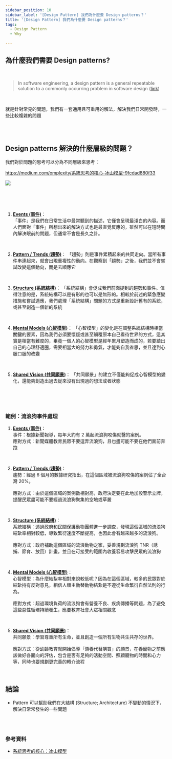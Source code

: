 ```yaml
---
sidebar_position: 10
sidebar_label: '[Design Pattern] 我們為什麼要 Design patterns？'
title: '[Design Pattern] 我們為什麼要 Design patterns？'
tags:
  - Design Pattern
  - Why

---
```



## 為什麼我們需要 Design patterns?

<br />

> In software engineering, a design pattern is a general repeatable solution to a commonly occurring problem in software design ([link](https://sourcemaking.com/design_patterns))
 
<br />

就是針對常見的問題，我們有一套通用且可重用的解法，解決我們日常開發時，一些比較複雜的問題

<br />
<br />

## Design patterns 解決的什麼層級的問題？

我們對於問題的思考可以分為不同層級來思考：

https://medium.com/omplexity/系統思考的核心-冰山模型-9fcdad880f33

<img src="/img/ice-berg-theory.png" />


<br /><br /><br />

1. <b><u>Events (事件)</u></b>： <br />
「事件」是我們在日常生活中最常聽到的描述，它僅會呈現最淺白的內容。而人們面對「事件」所想出來的解決方式也是最直覺反應的，雖然可以在短時間內解決眼前的問題，但通常不會是長久之計。

<br />

2. <b><u>Pattern / Trends (趨勢)</u></b>：
「趨勢」則是事件累積起來的共同走向。當所有事件串連起來，就會出現重複性的動向。在觀察到「趨勢」之後，我們並不會嘗試改變這個動向，而是去順應它

<br />


3. <b><u>Structure (系統結構)</u></b>：
「系統結構」會促成我們前面提到的趨勢和事件。值得注意的是，系統結構可以是有形的也可以是無形的。相較於前述的緊急應變措施和嘗試適應，我們處理「系統結構」問題的方式是重新設計舊有的系統，或甚至創造一個新的系統

<br />

4. <b><u>Mental Models (心智模型)</u></b>：
「心智模型」的變化是在調整系統結構時相當關鍵的要素，因為我們必須要懷疑或甚至顛覆原本自己看待世界的方式，這其實是相當有難度的，畢竟一個人的心智模型是經年累月塑造而成的，若要踏出自己的心理舒適圈，需要相當大的努力和勇氣，才能夠自我省思，並且達到心服口服的改變

<br />

5. <b><u>Shared Vision (共同願景)</u></b>：
「共同願景」的建立不僅能夠促成心智模型的變化，還能夠創造出過去從來沒有出現過的想法或者狀態


<br /><br /><br />


### 範例：流浪狗事件處理


1. <b><u>Events (事件)</u></b>：<br />
事件：根據新聞報導，每年大約有 2 萬起流浪狗咬傷就醫的案例。<br />
應對方式：新聞媒體教育民眾不要逗弄流浪狗，且也盡可能不要在他們面前奔跑


<br />

2. <b><u>Pattern / Trends (趨勢)</u></b>：<br />
趨勢：經過 6 個月的數據研究指出，在這個區域被流浪狗咬傷的案例佔了全台灣 20%。<br /><br />
應對方式：由於這個區域的案例數相對高，政府決定要在此地加設警示立牌，提醒民眾盡可能不要經過流浪狗聚集的空地或草叢

<br />


3. <b><u>Structure (系統結構)</u></b>：<br />
系統結構：透過政府和民間保護動物團體進一步調查，發現這個區域的流浪狗結紮率相對較低，導致繁衍速度不斷提高，也因此會有越來越多的流浪狗。<br /><br />
應對方式：政府補助這個區域的流浪動物之家，妥善規劃流浪狗 TNR（誘捕、節育、放回）計畫，並且在可接受的範圍內收養容易攻擊民眾的流浪狗


<br />

4. <b><u>Mental Models (心智模型)</u></b>：<br />
心智模型：為什麼結紮率相對來說較低呢？因為在這個區域，較多的民眾對於結紮持有反對意見，相信人類主動替動物結紮是不遵從生命繁衍自然法則的行為。<br /><br />
應對方式：超過環境負荷的流浪狗會有營養不良、疾病傳播等問題，為了避免這些惡性循環持續發生，應要教育社會大眾相關觀念


<br />

5. <b><u>Shared Vision (共同願景)</u></b>：<br />
共同願景：學習尊重所有生命，並且創造一個所有生物共生共存的世界。<br /><br />
應對方式：從幼齡教育就開始倡導「領養代替購買」的願景，在養寵物之前應該做好各面向的評估，包含是否有足夠的活動空間、照顧寵物的時間和心力等，同時也要規劃更完善的轉介流程

<br />



## 結論

- Pattern 可以幫助我們在大結構 (Structure; Architecture) 不變動的情況下，解決日常常發生的一些問題

<br /><br />


### 參考資料

- [系統思考的核心：冰山模型](https://medium.com/omplexity/系統思考的核心-冰山模型-9fcdad880f33)

<br /><br /><br />